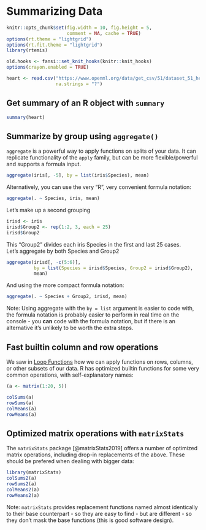 # Summarizing Data {#summarize}

```r
knitr::opts_chunk$set(fig.width = 10, fig.height = 5,
                      comment = NA, cache = TRUE) 
options(rt.theme = "lightgrid")
options(rt.fit.theme = "lightgrid")
library(rtemis)
```

```r
old.hooks <- fansi::set_knit_hooks(knitr::knit_hooks)
options(crayon.enabled = TRUE)
```

```r
heart <- read.csv("https://www.openml.org/data/get_csv/51/dataset_51_heart-h.arff",
                  na.strings = "?")
```


## Get summary of an R object with `summary`
```r
summary(heart)
```


## Summarize by group using `aggregate()`
`aggregate` is a powerful way to apply functions on splits of your data. It can replicate functionality of the `apply` family, but can be more flexible/powerful and supports a formula input.
```r
aggregate(iris[, -5], by = list(iris$Species), mean)
```

Alternatively, you can use the very "R", very convenient formula notation:
```r
aggregate(. ~ Species, iris, mean)
```

Let's make up a second grouping
```r
irisd <- iris
irisd$Group2 <- rep(1:2, 3, each = 25)
irisd$Group2
```
This "Group2" divides each iris Species in the first and last 25 cases.  
Let's aggregate by both Species and Group2

```r
aggregate(irisd[, -c(5:6)],
          by = list(Species = irisd$Species, Group2 = irisd$Group2),
          mean)
```

And using the more compact formula notation:
```r
aggregate(. ~ Species + Group2, irisd, mean)
```

Note: Using aggregate with the `by = list` argument is easier to code with, the formula notation is probably easier to perform in real time on the console - you **can** code with the formula notation, but if there is an alternative it's unlikely to be worth the extra steps.

## Fast builtin column and row operations
We saw in [Loop Functions](#loopfns) how we can apply functions on rows, columns, or other subsets of our data. R has optimized builtin functions for some very common operations, with self-explanatory names:
```r
(a <- matrix(1:20, 5))
```

```r
colSums(a)
rowSums(a)
colMeans(a)
rowMeans(a)
```

## Optimized matrix operations with `matrixStats`
The `matrixStats` package [@matrixStats2019] offers a number of optimized matrix operations, including drop-in replacements of the above. These should be prefered when dealing with bigger data:
```r
library(matrixStats)
colSums2(a)
rowSums2(a)
colMeans2(a)
rowMeans2(a)
```

Note: `matrixStats` provides replacement functions named almost identically to their base counterpart - so they are easy to find - but are different - so they don't mask the base functions (this is good software design).
